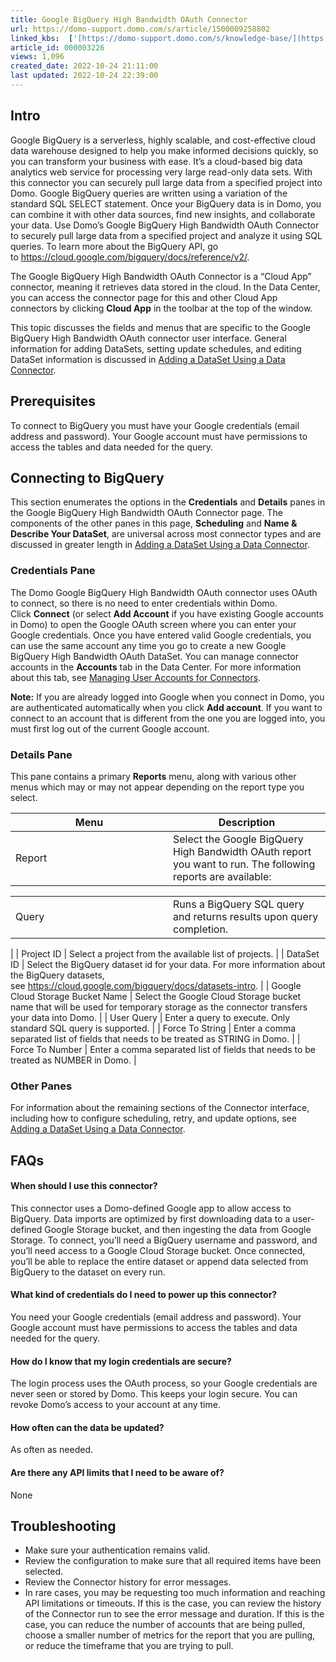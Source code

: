 ```yaml
---
title: Google BigQuery High Bandwidth OAuth Connector
url: https://domo-support.domo.com/s/article/1500009258802
linked_kbs:  ['[https://domo-support.domo.com/s/knowledge-base/](https://domo-support.domo.com/s/knowledge-base/)', '[https://domo-support.domo.com/s/](https://domo-support.domo.com/s/)', '[https://domo-support.domo.com/s/topic/0TO5w000000ZammGAC](https://domo-support.domo.com/s/topic/0TO5w000000ZammGAC)', '[https://domo-support.domo.com/s/topic/0TO5w000000ZanLGAS](https://domo-support.domo.com/s/topic/0TO5w000000ZanLGAS)', '[https://domo-support.domo.com/s/topic/0TO5w000000ZaoQGAS](https://domo-support.domo.com/s/topic/0TO5w000000ZaoQGAS)', '[https://domo-support.domo.com/s/article/360042926274](https://domo-support.domo.com/s/article/360042926274)', '[https://domo-support.domo.com/s/article/360042926054](https://domo-support.domo.com/s/article/360042926054)', '[https://domo-support.domo.com/s/article/1500009258802](https://domo-support.domo.com/s/article/1500009258802)', '[https://domo-support.domo.com/s/topic/0TO5w000000ZaoQGAS/api-connectors](https://domo-support.domo.com/s/topic/0TO5w000000ZaoQGAS/api-connectors)', '[https://domo-support.domo.com/s/article/360043429933](https://domo-support.domo.com/s/article/360043429933)', '[https://domo-support.domo.com/s/article/360043429953](https://domo-support.domo.com/s/article/360043429953)', '[https://domo-support.domo.com/s/article/360042925494](https://domo-support.domo.com/s/article/360042925494)', '[https://domo-support.domo.com/s/article/360043429913](https://domo-support.domo.com/s/article/360043429913)', '[https://domo-support.domo.com/s/article/4408174643607](https://domo-support.domo.com/s/article/4408174643607)', '[https://domo-support.domo.com/s/login/](https://domo-support.domo.com/s/login/)']
article_id: 000003226
views: 1,096
created_date: 2022-10-24 21:11:00
last updated: 2022-10-24 22:39:00
---
```




Intro
-----


Google BigQuery is a serverless, highly scalable, and cost-effective cloud data warehouse designed to help you make informed decisions quickly, so you can transform your business with ease. It’s a cloud-based big data analytics web service for processing very large read-only data sets. With this connector you can securely pull large data from a specified project into Domo. Google BigQuery queries are written using a variation of the standard SQL SELECT statement. Once your BigQuery data is in Domo, you can combine it with other data sources, find new insights, and collaborate your data. Use Domo's Google BigQuery High Bandwidth OAuth Connector to securely pull large data from a specified project and analyze it using SQL queries. To learn more about the BigQuery API, go to <https://cloud.google.com/bigquery/docs/reference/v2/>.


The Google BigQuery High Bandwidth OAuth Connector is a "Cloud App" connector, meaning it retrieves data stored in the cloud. In the Data Center, you can access the connector page for this and other Cloud App connectors by clicking **Cloud App** in the toolbar at the top of the window.


This topic discusses the fields and menus that are specific to the Google BigQuery High Bandwidth OAuth connector user interface. General information for adding DataSets, setting update schedules, and editing DataSet information is discussed in [Adding a DataSet Using a Data Connector](/s/article/360042926274).


Prerequisites
-------------


To connect to BigQuery you must have your Google credentials (email address and password). Your Google account must have permissions to access the tables and data needed for the query.


Connecting to BigQuery
----------------------


This section enumerates the options in the **Credentials** and **Details** panes in the Google BigQuery High Bandwidth OAuth Connector page. The components of the other panes in this page, **Scheduling** and **Name & Describe Your DataSet**, are universal across most connector types and are discussed in greater length in [Adding a DataSet Using a Data Connector](/s/article/360042926274).


### Credentials Pane


The Domo Google BigQuery High Bandwidth OAuth connector uses OAuth to connect, so there is no need to enter credentials within Domo. Click **Connect** (or select **Add Account** if you have existing Google accounts in Domo) to open the Google OAuth screen where you can enter your Google credentials. Once you have entered valid Google credentials, you can use the same account any time you go to create a new Google BigQuery High Bandwidth OAuth DataSet. You can manage connector accounts in the **Accounts** tab in the Data Center. For more information about this tab, see [Managing User Accounts for Connectors](/s/article/360042926054).







**Note:** If you are already logged into Google when you connect in Domo, you are authenticated automatically when you click **Add account**. If you want to connect to an account that is different from the one you are logged into, you must first log out of the current Google account.




### Details Pane


This pane contains a primary **Reports** menu, along with various other menus which may or may not appear depending on the report type you select.




| Menu | Description |
| --- | --- |
| Report | Select the Google BigQuery High Bandwidth OAuth report you want to run. The following reports are available:

|  |  |
| --- | --- |
| Query | Runs a BigQuery SQL query and returns results upon query completion. |

 |
| Project ID | Select a project from the available list of projects. |
| DataSet ID | Select the BigQuery dataset id for your data.
For more information about the BigQuery datasets, see [https://cloud.google.com/bigquery/docs/datasets-intro](https://cloud.google.com/bigquery/docs/datasets-intro "https://cloud.google.com/bigquery/docs/datasets-intro"). |
| Google Cloud Storage Bucket Name | Select the Google Cloud Storage bucket name that will be used for temporary storage as the connector transfers your data into Domo. |
| User Query | Enter a query to execute. Only standard SQL query is supported. |
| Force To String | Enter a comma separated list of fields that needs to be treated as STRING in Domo. |
| Force To Number | Enter a comma separated list of fields that needs to be treated as NUMBER in Domo. |


### Other Panes


For information about the remaining sections of the Connector interface, including how to configure scheduling, retry, and update options, see [Adding a DataSet Using a Data Connector](/s/article/360042926274).


FAQs
----


#### When should I use this connector?


This connector uses a Domo-defined Google app to allow access to BigQuery. Data imports are optimized by first downloading data to a user-defined Google Storage bucket, and then ingesting the data from Google Storage. To connect, you'll need a BigQuery username and password, and you'll need access to a Google Cloud Storage bucket. Once connected, you'll be able to replace the entire dataset or append data selected from BigQuery to the dataset on every run.


#### What kind of credentials do I need to power up this connector?


You need your Google credentials (email address and password). Your Google account must have permissions to access the tables and data needed for the query.


#### How do I know that my login credentials are secure?


The login process uses the OAuth process, so your Google credentials are never seen or stored by Domo. This keeps your login secure. You can revoke Domo's access to your account at any time.


#### How often can the data be updated?


As often as needed.


#### Are there any API limits that I need to be aware of?


None


Troubleshooting
---------------


* Make sure your authentication remains valid.
* Review the configuration to make sure that all required items have been selected.
* Review the Connector history for error messages.
* In rare cases, you may be requesting too much information and reaching API limitations or timeouts. If this is the case, you can review the history of the Connector run to see the error message and duration. If this is the case, you can reduce the number of accounts that are being pulled, choose a smaller number of metrics for the report that you are pulling, or reduce the timeframe that you are trying to pull.
